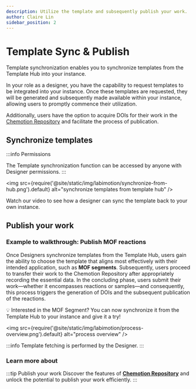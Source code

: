 ```yaml
---
description: Utilize the template and subsequently publish your work.
author: Claire Lin
sidebar_position: 2
---
```



# Template Sync & Publish

<SubTitle text="Utilize the template and subsequently publish your work." />

Template synchronization enables you to synchronize templates from the Template Hub into your instance.

In your role as a designer, you have the capability to request templates to be integrated into your instance. Once these templates are requested, they will be generated and subsequently made available within your instance, allowing users to promptly commence their utilization.

Additionally, users have the option to acquire DOIs for their work in the [Chemotion Repository](https://www.chemotion-repository.net/welcome) and facilitate the process of publication.

## Synchronize templates

:::info Permissions

The Template synchronization function can be accessed by anyone with Designer permissions.
:::

<img src={require('@site/static/img/labimotion/synchronize-from-hub.png').default} alt="synchronize templates from template hub" />
<FigCaption text="synchronize templates from template hub" />

Watch our video to see how a designer can sync the template back to your own instance.

<YouTubeFrame src="https://www.youtube-nocookie.com/embed/gddh2q5XYvQ" title="Sync Dataset from LabIMotion Hub" />

## Publish your work

### **Example to walkthrough: Publish MOF reactions**

Once Designers synchronize templates from the Template Hub, users gain the ability to choose the template that aligns most effectively with their intended application, such as **MOF segments**. Subsequently, users proceed to transfer their work to the Chemotion Repository after appropriately recording the essential data. In the concluding phase, users submit their work—whether it encompasses reactions or samples—and consequently, this process triggers the generation of DOIs and the subsequent publication of the reactions.

:bulb: Interested in the MOF Segment? You can now synchronize it from the Template Hub to your instance and give it a try!

<img src={require('@site/static/img/labimotion/process-overview.png').default} alt="process overview" />
<FigCaption text="process overview" />

:::info
Template fetching is performed by the Designer.
:::

<YouTubeFrame src="https://www.youtube-nocookie.com/embed/6X-JYOXG1wQ" title="MOF publication" />

### Learn more about

:::tip Publish your work
Discover the features of **[Chemotion Repository](../repo/)** and unlock the potential to publish your work efficiently.
:::
